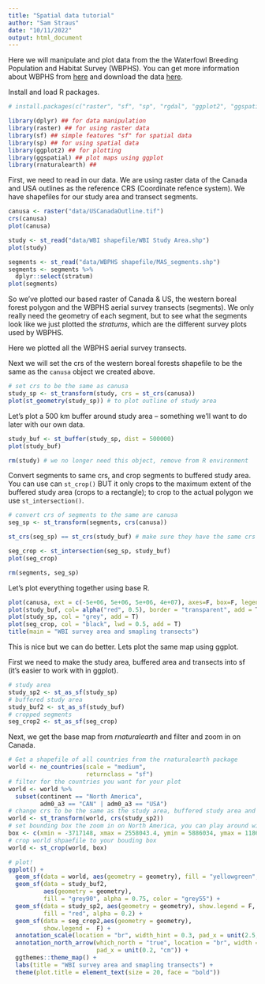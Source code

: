 ```yaml
---
title: "Spatial data tutorial"
author: "Sam Straus"
date: "10/11/2022"
output: html_document
---
```


Here we will manipulate and plot data from the the Waterfowl Breeding Population and Habitat Survey (WBPHS). You can get more information about WBPHS from [here](https://www.canada.ca/en/environment-climate-change/services/bird-surveys/waterfowl/breeding-population-habitat-survey.html) and download the data [here](https://www.fws.gov/project/waterfowl-breeding-population-and-habitat-survey).

Install and load R packages.

```r
# install.packages(c("raster", "sf", "sp", "rgdal", "ggplot2", "ggspatial", "rnaturalearth", "wesanderson"))
```

```r
library(dplyr) ## for data manipulation
library(raster) ## for using raster data
library(sf) ## simple features "sf" for spatial data
library(sp) ## for using spatial data
library(ggplot2) ## for plotting 
library(ggspatial) ## plot maps using ggplot
library(rnaturalearth) ##
```

First, we need to read in our data. We are using raster data of the Canada and USA outlines as the reference CRS (Coordinate refence system). We have shapefiles for our study area and transect segments.

```r
canusa <- raster("data/USCanadaOutline.tif")
crs(canusa)
plot(canusa)

study <- st_read("data/WBI shapefile/WBI Study Area.shp")
plot(study)

segments <- st_read("data/WBPHS shapefile/MAS_segments.shp")
segments <- segments %>%
  dplyr::select(stratum) 
plot(segments)
```

So we've plotted our based raster of Canada & US, the western boreal forest polygon and the WBPHS aerial survey transects (segments). We only really need the geometry of each segment, but to see what the segments look like we just plotted the *stratums*, which are the different survey plots used by WBPHS.

Here we plotted all the WBPHS aerial survey transects.

Next we will set the crs of the western boreal forests shapefile to be the same as the `canusa` object we created above.

```r
# set crs to be the same as canusa
study_sp <- st_transform(study, crs = st_crs(canusa)) 
plot(st_geometry(study_sp)) # to plot outline of study area
```

Let's plot a 500 km buffer around study area -- something we'll want to do later with our own data.

```r
study_buf <- st_buffer(study_sp, dist = 500000) 
plot(study_buf)

rm(study) # we no longer need this object, remove from R environment
```

Convert segments to same crs, and crop segments to buffered study area. You can use can `st_crop()` BUT it only crops to the maximum extent of the buffered study area (crops to a rectangle); to crop to the actual polygon we use `st_intersection()`.

```r
# convert crs of segments to the same are canusa
seg_sp <- st_transform(segments, crs(canusa)) 

st_crs(seg_sp) == st_crs(study_buf) # make sure they have the same crs before cropping

seg_crop <- st_intersection(seg_sp, study_buf) 
plot(seg_crop)

rm(segments, seg_sp) 
```

Let's plot everything together using base R.

```r
plot(canusa, ext = c(-5e+06, 5e+06, 5e+06, 4e+07), axes=F, box=F, legend = F)
plot(study_buf, col= alpha("red", 0.5), border = "transparent", add = T)
plot(study_sp, col = "grey", add = T)
plot(seg_crop, col = "black", lwd = 0.5, add = T)
title(main = "WBI survey area and smapling transects")
```

This is nice but we can do better. Lets plot the same map using ggplot.

First we need to make the study area, buffered area and transects into sf (it's easier to work with in ggplot).

```r

# study area
study_sp2 <- st_as_sf(study_sp)
# buffered study area
study_buf2 <- st_as_sf(study_buf)
# cropped segments
seg_crop2 <- st_as_sf(seg_crop)
```

Next, we get the base map from *rnaturalearth* and filter and zoom in on Canada.

```r
  
# Get a shapefile of all countries from the rnaturalearth package
world <- ne_countries(scale = "medium",
                      returnclass = "sf")
# filter for the countries you want for your plot
world <- world %>% 
  subset(continent == "North America",
         adm0_a3 == "CAN" | adm0_a3 == "USA")
# change crs to be the same as the study area, buffered study area and segments
world <- st_transform(world, crs(study_sp2))
# set bounding box the zoom in on North America, you can play around with these numbers to zoom in or out
box <- c(xmin = -3717148, xmax = 2558043.4, ymin = 5886034, ymax = 11860535.3)
# crop world shpaefile to your bouding box
world <- st_crop(world, box)
```

```r
# plot!
ggplot() +
  geom_sf(data = world, aes(geometry = geometry), fill = "yellowgreen", size =0.5) +
  geom_sf(data = study_buf2,
          aes(geometry = geometry),
          fill = "grey90", alpha = 0.75, color = "grey55") +
  geom_sf(data = study_sp2, aes(geometry = geometry), show.legend = F,
          fill = "red", alpha = 0.2) +
  geom_sf(data = seg_crop2,aes(geometry = geometry), 
          show.legend =  F) +
  annotation_scale(location = "br", width_hint = 0.3, pad_x = unit(2.5, "cm")) +
  annotation_north_arrow(which_north = "true", location = "br", width = unit(0.95, "cm"),
                         pad_x = unit(0.2, "cm")) +
  ggthemes::theme_map() +
  labs(title = "WBI survey area and smapling transects") +
  theme(plot.title = element_text(size = 20, face = "bold"))

```
